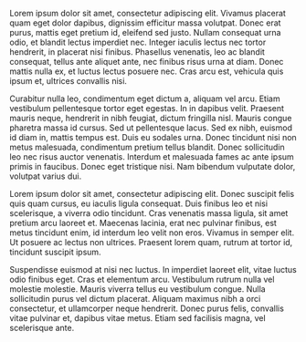 Lorem ipsum dolor sit amet, consectetur adipiscing elit. Vivamus placerat quam eget dolor dapibus, dignissim efficitur massa volutpat. Donec erat purus, mattis eget pretium id, eleifend sed justo. Nullam consequat urna odio, et blandit lectus imperdiet nec. Integer iaculis lectus nec tortor hendrerit, in placerat nisi finibus. Phasellus venenatis, leo ac blandit consequat, tellus ante aliquet ante, nec finibus risus urna at diam. Donec mattis nulla ex, et luctus lectus posuere nec. Cras arcu est, vehicula quis ipsum et, ultrices convallis nisi.

Curabitur nulla leo, condimentum eget dictum a, aliquam vel arcu. Etiam vestibulum pellentesque tortor eget egestas. In in dapibus velit. Praesent mauris neque, hendrerit in nibh feugiat, dictum fringilla nisl. Mauris congue pharetra massa id cursus. Sed ut pellentesque lacus. Sed ex nibh, euismod id diam in, mattis tempus est. Duis eu sodales urna. Donec tincidunt nisi non metus malesuada, condimentum pretium tellus blandit. Donec sollicitudin leo nec risus auctor venenatis. Interdum et malesuada fames ac ante ipsum primis in faucibus. Donec eget tristique nisi. Nam bibendum vulputate dolor, volutpat varius dui.

Lorem ipsum dolor sit amet, consectetur adipiscing elit. Donec suscipit felis quis quam cursus, eu iaculis ligula consequat. Duis finibus leo et nisi scelerisque, a viverra odio tincidunt. Cras venenatis massa ligula, sit amet pretium arcu laoreet et. Maecenas lacinia, erat nec pulvinar finibus, est metus tincidunt enim, id interdum leo velit non eros. Vivamus in semper elit. Ut posuere ac lectus non ultrices. Praesent lorem quam, rutrum at tortor id, tincidunt suscipit ipsum.

Suspendisse euismod at nisi nec luctus. In imperdiet laoreet elit, vitae luctus odio finibus eget. Cras et elementum arcu. Vestibulum rutrum nulla vel molestie molestie. Mauris viverra tellus eu vestibulum congue. Nulla sollicitudin purus vel dictum placerat. Aliquam maximus nibh a orci consectetur, et ullamcorper neque hendrerit. Donec purus felis, convallis vitae pulvinar et, dapibus vitae metus. Etiam sed facilisis magna, vel scelerisque ante.

